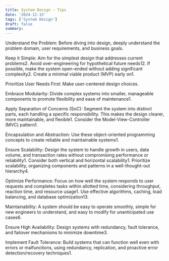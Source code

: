 ```yaml
---
title: System Design - Tips
date: '2024-12-15'
tags: ['System Design']
draft: false
summary:
---
```


Understand the Problem: Before diving into design, deeply understand the problem domain, user requirements, and business goals.

Keep it Simple: Aim for the simplest design that addresses current problems2. Avoid over-engineering for hypothetical future needs12. If possible, make the system open-ended without adding significant complexity2. Create a minimal viable product (MVP) early on1.

Prioritize User Needs First: Make user-centered design choices.

Embrace Modularity: Divide complex systems into smaller, manageable components to promote flexibility and ease of maintenance1.

Apply Separation of Concerns (SoC): Segment the system into distinct parts, each handling a specific responsibility. This makes the design clearer, more maintainable, and flexible1. Consider the Model-View-Controller (MVC) pattern1.

Encapsulation and Abstraction: Use these object-oriented programming concepts to create reliable and maintainable systems1.

Ensure Scalability: Design the system to handle growth in users, data volume, and transaction rates without compromising performance or reliability1. Consider both vertical and horizontal scalability1. Prioritize scalability, organizing components and patterns in a well-thought-out hierarchy4.

Optimize Performance: Focus on how well the system responds to user requests and completes tasks within allotted time, considering throughput, reaction time, and resource usage1. Use effective algorithms, caching, load balancing, and database optimization13.

Maintainability: A system should be easy to operate smoothly, simple for new engineers to understand, and easy to modify for unanticipated use cases6.

Ensure High Availability: Design systems with redundancy, fault tolerance, and failover mechanisms to minimize downtime3.

Implement Fault Tolerance: Build systems that can function well even with errors or malfunctions, using redundancy, replication, and proactive error detection/recovery techniques1.
